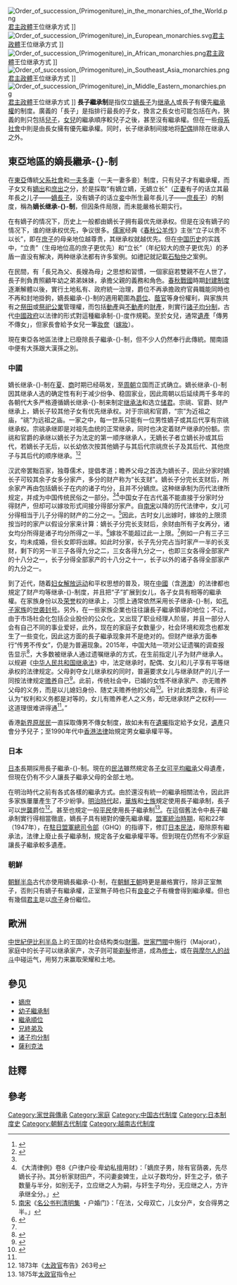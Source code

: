 [[File:Order_of_succession_(Primogeniture)_in_the_monarchies_of_the_World.png|thumb]][[君主制|君主政體]]王位继承方式
{{legend|#A52A2A|嫡長繼承制（不限男女）}}
{{legend|#800080|[[選舉君主制|選舉君主制]]和嫡長繼承制（仅限男性）}}
{{legend|green|嫡長繼承制（仅限男性）}}
{{legend|#FF7E00|[[選舉君主制|選舉君主制]]}}
{{legend|#0048BA|嫡長繼承制（男性优先）}}
{{legend|red|[[兄终弟及|兄终弟及]]}}]]
[[File:Order_of_succession_(Primogeniture)_in_European_monarchies.svg|thumb]][[君主制|君主政體]]王位继承方式
{{legend|#A52A2A|嫡長繼承制（不限男女）}}
{{legend|green|嫡長繼承制（仅限男性）}}
{{legend|#FF7E00|[[選舉君主制|選舉君主制]]}}
{{legend|#0048BA|嫡長繼承制（男性优先）}}]]
{{anchor|Absolute cognatic primogeniture}}
[[File:Order_of_succession_(Primogeniture)_in_African_monarchies.png|thumb]][[君主制|君主政體]]王位继承方式
{{legend|green|嫡長繼承制（仅限男性）}}
{{legend|#FF7E00|[[選舉君主制|選舉君主制]]}}
{{legend|#0048BA|嫡長繼承制（男性优先）}}]]
[[File:Order_of_succession_(Primogeniture)_in_Southeast_Asia_monarchies.png|thumb]][[君主制|君主政體]]王位继承方式
{{legend|#89000D|嫡長繼承制（不限男女）}}
{{legend|#A447A5|[[選舉君主制|選舉君主制]]和嫡長繼承制（仅限男性）}}
{{legend|#1CB34B|嫡長繼承制（仅限男性）}}
{{legend|#FF8022|[[選舉君主制|選舉君主制]]}}
{{legend|#0000FF|嫡長繼承制（男性优先）}}]]
[[File:Order_of_succession_(Primogeniture)_in_Middle_Eastern_monarchies.png|thumb]][[君主制|君主政體]]王位继承方式
{{legend|#A52A2A|嫡長繼承制（不限男女）}}
{{legend|#800080|[[選舉君主制|選舉君主制]]和嫡長繼承制（仅限男性）}}
{{legend|green|嫡長繼承制（仅限男性）}}
{{legend|#FF7E00|[[兄终弟及|兄终弟及]]}}
{{legend|#0000FF|嫡長繼承制（仅限男性）}}]]
'''長子繼承制'''是指仅立[[嫡長子|嫡長子]]为[[繼承人|继承人]]或長子有優先[[继承|繼承權]]的制度。廣義的「長子」是指排行最長的子女，換言之長女也可能包括在內，狹義的則只包括[[兒子|兒子]]，[[女兒|女兒]]的繼承順序較兒子之後，甚至沒有繼承權。但在一些[[母系社會|母系社會]]中則是由長女擁有優先繼承權。同时，长子继承制间接地将[[配偶|配偶]]排除在继承人之外。

== 東亞地區的嫡長繼承-{}-制 ==
在[[東亞|東亞]]傳統[[父系制度|父系社會]]和[[一夫多妻|一夫多妻]]（一夫一妻多妾）制度，只有兒子才有繼承權，而子女又有[[嫡庶|嫡出]]和[[庶出子女|庶出]]之分，於是採取“有嫡立嫡，无嫡立长”（[[正妻|正妻]]有子的话立其最年長之儿子——[[嫡長子|嫡長子]]，没有嫡子的话立[[妾|妾]]中所生最年長儿子——[[庶長子|庶長子]]）的制度，稱為'''嫡长继承-{}-制'''，但因条件局限，而未能嚴格长期实行。

在有嫡子的情况下，历史上一般都由嫡长子拥有最优先继承权。但是在没有嫡子的情况下，谁的继承权优先，争议很多。[[儒家|儒家]]经典《[[公羊传|春秋公羊传]]》主张“立子以贵不以长”，即在[[庶子|庶子]]的母亲地位越尊贵，其继承权就越优先。但在[[中国历史|中国历史]]的实践中，“立贵”（生母地位高的庶子更优先）和“立长”（年纪较大的庶子更优先）的矛盾一直没有解决，两种继承法都有许多案例。如禮記就記載[[石骀仲|石駘仲]]之案例。

在民間，有「長兄為父、長嫂為母」之思想和習慣，一個家庭若雙親不在人世了，長子則負責照顧年幼之弟弟妹妹，承擔父親的義務和角色。[[春秋戰國|春秋戰國]]時期[[封建制度_(中國)|封建制度]]逐漸解體以後，實行土地私有、政府統一治理，爵位不再承擔政府官員職能同時也不再和封地掛鉤，嫡長繼承-{}-制的適用範圍為[[爵位|爵位]]、[[蔭官|蔭官]]等身份權利，與家族共有之[[祭田|祭田]]或[[祭祀公業|祭祀公業]]管理權，而包括[[動產|動產]]與[[不動產|不動產]]的[[財產|財產]]，則實行[[诸子均分制|諸子均分制]]，古代[[中國政府_(消歧義)|中國政府]]以法律的形式對這種繼承制-{}-度作規範。至於女兒，通常[[遺產|遺產]]「傳男不傳女」，但家長會給予女兒一筆[[奁|妝奩]]（[[嫁妆|嫁妝]]）。

現在東亞各地區法律上已廢除長子繼承-{}-制，但不少人仍然奉行此傳統。閩南語中便有大孫跟大漢孫之別。

=== 中國 ===
嫡长继承-{}-制在[[夏朝|夏]]、[[商朝|商]]时期已经萌发，至[[周朝|周朝]]立国而正式确立。嫡长继承-{}-制因其继承人选的确定性有利于减少纷争、稳固家业，因此周朝以后延续两千多年的各朝代{{NoteTag|例如，[[唐朝|唐朝]][[盛唐|鼎盛时期]]的四位皇帝[[唐太宗|唐太宗]]、[[唐高宗|唐高宗]]、[[唐中宗|唐中宗]]、[[唐睿宗|唐睿宗]]均为嫡子，[[唐玄宗|唐玄宗]]也是在嫡子宁王[[李憲_(寧王)|李宪]]放弃继承权的情况下才被立为[[储君|太子]]。}}大多严格遵循嫡长继承-{}-制来制定[[继承法|继承法]]{{NoteTag|元朝及以后，庶子享有继承权，但比嫡子低一等。}}和选立[[储君|储君]]{{NoteTag|清朝[[康熙帝|康熙帝]]尝试过遵循嫡长继承-{}-制立储。比如[[孝誠仁皇后|孝誠仁皇后]]的兒子[[允礽|胤礽]]。[[乾隆帝|乾隆帝]]也曾立嫡子为储。}}。宗祧、官爵、财产继承上，嫡长子较其他子女有优先继承权。对于宗祧和官爵，“宗”为近祖之庙，“祧”为远祖之庙。一家之中，每一世系只能有一位男性嫡子或其后代享有宗祧继承权。宗祧承继即是对祖先血统的正常继承，同时也决定着财产继承的份额。宗祧和官爵的承继以嫡长子为法定的第一顺序继承人，无嫡长子者立嫡长孙或其后代，若嫡长子无后，以长幼依次按其他嫡子与其后代宗祧庶长子及其后代、其他庶子与其后代的顺序继承。<ref name=JZ8>{{cite web| url=http://bjgy.chinacourt.gov.cn/article/detail/2016/08/id/2055043.shtml | title=中国清代的继承制度 | accessdate=2016年8月10日 }}</ref><ref name=JZ9>{{cite book | author=王跃生|date= |title=制度与人口:以中国历史和现实为基础的分析|url=https://books.google.com/books?id=pUh1DwAAQBAJ&dq=%E9%95%BF%E5%AD%90%E5%88%86%E4%B9%A0%E4%BF%97&source=gbs_navlinks_s |year=2015年9月1日 |language=Zh-hans |location=[[北京市|北京市]]  |publisher=中国社会科学出版社 | page=753页 |isbn=7999008109 |access-date=2015年9月1日}}</ref>

汉武帝罢黜百家，独尊儒术，提倡孝道；瞻养父母之首选为嫡长子，因此分家时嫡长子可较其余子女多分家产，多分的财产称为“长支财”。嫡长子分完长支财后，所余家产再由包括嫡长子在内的诸子均分，且并不分嫡庶。这种继承制为历代法律所规定，并成为中国传统民俗之一部分。<ref name=JZ9/><ref name=JZ10>《大清律例》卷8《户律户役·卑幼私擅用财》：「嫡庶子男，除有官荫袭，先尽嫡长子孙。其分析家财田产，不问妻妾婢生，止以子数均分，奸生之子，依子数量与半分，如别无子，立应继之人为嗣，与奸生子均分，无应继之人，方许承继全分。」</ref>中国女子在古代虽不能直接于分家时分得财产，但却可以嫁妆形式间接分得部分家产。自[[南宋|南宋]]以降的历代法律中，女儿可分得相当于儿子分得的财产的二分之一。<ref name=JZ11>[[南宋|南宋]]《[[名公书判清明集|名公书判清明集]] ・户婚门》：「在法，父母双亡，儿女分产，女合得男之半。」</ref>因此，古时女儿出嫁时，嫁妆的上限须按当时的家产以假设分家来计算：嫡长子分完长支财后，余财由所有子女再分，诸女均分所得是诸子均分所得之一半。<ref name=JZ12>{{cite book | author=田涛|date= |title=被冷落的真实：新山村调查手记|url=https://books.google.com/books/about/%E8%A2%AB%E5%86%B7%E8%90%BD%E7%9A%84%E7%9C%9F%E5%AE%9E.html?id=MExeAAAAIAAJ |year=2005年10月1日 |language=Zh-hans |location=[[北京市|北京市]]  |publisher=[[法律出版社|法律出版社]] | page=248页 |isbn=7503658924 |access-date=2005年10月1日}}</ref>嫁妆不能超过此一上限。<ref name=JZ12/>例如一户有三子三女，均未成婚，但长女即将出嫁。如此时分家，长子先分完占当时家产一半的长支财，剩下的另一半三子各得九分之二，三女各得九分之一，也即三女各得全部家产的十八分之一，长子分得全部家产的十八分之十一，长子以外的诸子各得全部家产的九分之一。

{{Main list|中國皇儲列表}}

到了近代，随着[[女性主義|妇女解放运动]]和平权思想的普及，現在[[中國|中國]]（含[[港澳地區|港澳]]）的法律都也規定了财产均等继承-{}-制度，并且把“子”扩展到女儿，各子女具有相等的繼承權。在家族身份以及[[名譽|荣誉]]权的继承上，习惯上通常依然采用长子继承-{}-制，如[[孔子世家|孔子家族]]的[[衍圣公|世袭封号]]。另外，在一些家族企業也往往讓長子繼承領導的地位；不过，由于市场社会化包括企业股份的公众化，又出现了职业经理人阶层，并且一部分人会有自己不同的事业爱好，此外，现在的家庭子女数量少，社会环境和观念也都发生了一些变化，因此这方面的長子繼承现象并不是绝对的。但财产继承方面奉行“传男不传女”，仍是为普遍现象。2015年，中国大陆一项对公证遗嘱的调查报告显示<ref>{{Cite web |url=http://yancheng.house.qq.com/a/20150610/034725.htm |title=都是亲生的，为啥房子只传男不传女 |accessdate=2018-11-20 |author= |date=2015-06-10 |work= |publisher=腾讯网 |language=Zh-hans |archive-date=2018-10-04 |archive-url=https://web.archive.org/web/20181004144937/http://yancheng.house.qq.com/a/20150610/034725.htm |dead-url=yes }}</ref>，大多数被继承人通过遗嘱继承的方式，在生前指定儿子为财产继承人。以规避《[[:s:中华人民共和国继承法|中华人民共和国继承法]]》中，法定继承时，配偶、女儿和儿子享有平等继承权的法律规定。父母剥夺女儿继承权的同时，普遍要求女儿与继承财产的儿子一同按法律规定[[赡养费_(中华人民共和国)|赡养]]自己<ref name="ycwb1">{{Cite web |url=http://sp.ycwb.com/2018-05/18/content_30014316.htm |title=“财产给儿子，女儿拒赡养” 谁该反思 |accessdate=2022-01-04 |author=李先梓 |date=2018-05-18 |work=编辑：alan  |publisher=金羊网 |language=Zh-hans }}</ref>。此前，传统社会中，已婚的女性不继承家产、亦无赡养父母的义务，而是以儿媳妇身份、随丈夫赡养他的父母<ref>{{Cite web |url=http://zf.cqnews.net/content/2021-03/29/content_51294515.html |title=出嫁女儿不分家产，是否需要赡养老人？ |accessdate=2022-01-04 |author= |date=2021-03-29 |work=通讯员：张雪芹 |publisher=华龙网-新重庆客户端 |language=Zh-hans }}</ref>。针对此类现象，有评论认为“权利和义务都是对等的，女儿有赡养老人之义务，却无继承财产之权利——这道理很难讲得通<ref name=ycwb1/>。”

香港[[新界原居民|新界原居民]]一直採取傳男不傳女制度，故如未有在[[遺囑|遺囑]]指定給予女兒，[[遺產|遺產]]只會分予兒子；至1990年代中[[香港法律|香港法律]]始規定男女繼承權平等。

=== 日本 ===
[[日本|日本]]長期採用長子繼承-{}-制。現在的[[日本民法|民法]]雖然規定各[[诸子均分制|子女可平均繼承]]父母遺產，但現在仍有不少人讓長子繼承父母的全部土地。

在明治時代之前有各式各樣的繼承方式{{NoteTag|日本也盛行[[養子|養子]]繼承與[[婿養子|婿養子]]繼承。甚至在[[战国时代_(日本)|日本戰國時代]]，也有[[大名_(稱謂)|大名]]（諸侯軍閥）的家業傳給女兒來繼承。}}。由於還沒有統一的繼承相關法令，因此許多家族屢屢產生了不少紛爭。[[明治時代|明治時代]]起，[[華族_(日本)|華族]]和[[士族_(日本)|士族]]規定使用長子繼承制，長子可以[[世襲|世襲]]爵位<ref>1873年《[[太政官|太政官]]布告》263号</ref>。甚至也規定一般[[平民|平民]]使用長子繼承制<ref>1875年[[太政官|太政官]]指令</ref>。在這個舊法令中長子繼承制實行得相當徹底，嫡長子具有絕對的優先繼承權。[[日本盟軍佔領時期|盟軍統治時期]]，昭和22年（1947年），在[[駐日盟軍總司令部|駐日盟軍總司令部]]（GHQ）的指導下，修訂[[日本民法|日本民法]]，廢除原有繼承法，法律上廢止長子繼承制，規定各子女繼承權平等。但到現在仍然有不少家庭讓長子繼承較多遺產。

=== 朝鮮 ===
[[朝鲜半岛|朝鮮半岛]]古代亦使用嫡長繼承-{}-制，在[[朝鮮王朝|朝鮮王朝]]時更是嚴格實行，除非正室無子，否則只有嫡子有繼承權，正室無子時也只有[[良妾|良妾]]之子有機會得到繼承權。但也有幾個[[朝鲜半岛君主列表|君主]]是以[[庶子|庶子]]身份繼位。

==歐洲==
[[中世紀|中世紀]][[伊比利亚半岛|伊比利半岛]]上的王国的社会结构类似[[財閥|財團]]。[[世家|世家]][[門閥|門閥]]中施行{{link-en|长子继承制|Majorat}}（Majorat），家庭中的长子可以继承家产，次子则可能[[剃髮|剃髮]]修道，成為[[修士|修士]]，或在[[收復失地運動|與摩尔人的战斗]]中碰运气，用努力来赢取荣耀和土地。

== 參见 ==
* [[嫡庶|嫡庶]]
* [[幼子繼承制|幼子繼承制]]
* [[繼承順位|繼承順位]]
* [[兄終弟及|兄終弟及]]
* [[诸子均分制|诸子均分制]]
* [[薩利克法|薩利克法]]

== 註釋 ==
{{NoteFoot}}

== 參考 ==
{{reflist}}

[[Category:家世與傳承|Category:家世與傳承]]
[[Category:家庭|Category:家庭]]
[[Category:中国古代制度|Category:中国古代制度]]
[[Category:日本制度史|Category:日本制度史]]
[[Category:朝鮮古代制度|Category:朝鮮古代制度]]
[[Category:越南古代制度|Category:越南古代制度]]